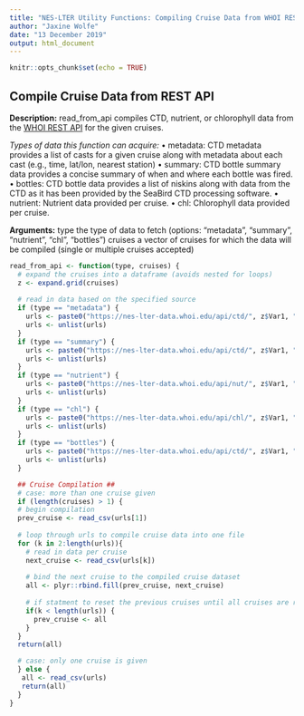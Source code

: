```yaml
---
title: "NES-LTER Utility Functions: Compiling Cruise Data from WHOI REST API"
author: "Jaxine Wolfe"
date: "13 December 2019"
output: html_document
---
```


```r
knitr::opts_chunk$set(echo = TRUE)
```

## Compile Cruise Data from REST API

**Description:** read_from_api compiles CTD, nutrient, or chlorophyll data from the [WHOI REST API](https://github.com/WHOIGit/nes-lter-ims/wiki/Using-REST-API) for the given cruises. 

*Types of data this function can acquire:*
  • metadata: CTD metadata provides a list of casts for a given cruise along with metadata about each cast (e.g., time, lat/lon, nearest station)
  • summary: CTD bottle summary data provides a concise summary of when and where each bottle was fired.
  • bottles: CTD bottle data provides a list of niskins along with data from the CTD as it has been provided by the SeaBird CTD processing software.
  • nutrient: Nutrient data provided per cruise.
  • chl: Chlorophyll data provided per cruise.

**Arguments:** 
    type         the type of data to fetch (options: "metadata", "summary", "nutrient", "chl", "bottles")
    cruises      a vector of cruises for which the data will be compiled (single or multiple cruises accepted)

```r

read_from_api <- function(type, cruises) {
  # expand the cruises into a dataframe (avoids nested for loops)
  z <- expand.grid(cruises)
  
  # read in data based on the specified source
  if (type == "metadata") {
    urls <- paste0("https://nes-lter-data.whoi.edu/api/ctd/", z$Var1, "/metadata.csv")
    urls <- unlist(urls)
  }
  if (type == "summary") {
    urls <- paste0("https://nes-lter-data.whoi.edu/api/ctd/", z$Var1, "/bottle_summary.csv")
    urls <- unlist(urls)
  }
  if (type == "nutrient") {
    urls <- paste0("https://nes-lter-data.whoi.edu/api/nut/", z$Var1, ".csv")
    urls <- unlist(urls)
  }
  if (type == "chl") {
    urls <- paste0("https://nes-lter-data.whoi.edu/api/chl/", z$Var1, ".csv")
    urls <- unlist(urls)
  }
  if (type == "bottles") {
    urls <- paste0("https://nes-lter-data.whoi.edu/api/ctd/", z$Var1, "/bottles.csv")
    urls <- unlist(urls)
  }

  ## Cruise Compilation ##
  # case: more than one cruise given
  if (length(cruises) > 1) {
  # begin compilation  
  prev_cruise <- read_csv(urls[1])
  
  # loop through urls to compile cruise data into one file
  for (k in 2:length(urls)){
    # read in data per cruise
    next_cruise <- read_csv(urls[k])
    
    # bind the next cruise to the compiled cruise dataset
    all <- plyr::rbind.fill(prev_cruise, next_cruise)
    
    # if statment to reset the previous cruises until all cruises are read in
    if(k < length(urls)) {
      prev_cruise <- all
    }
  }
  return(all)

  # case: only one cruise is given
  } else {
   all <- read_csv(urls)
   return(all)
  }
}

```